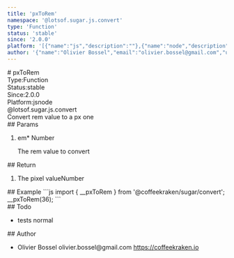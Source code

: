 ```yaml
---
title: 'pxToRem'
namespace: '@lotsof.sugar.js.convert'
type: 'Function'
status: 'stable'
since: '2.0.0'
platform: '[{"name":"js","description":""},{"name":"node","description":""}]'
author: '{"name":"Olivier Bossel","email":"olivier.bossel@gmail.com","url":"https://coffeekraken.io"}'
---
```

<div class="docmap-mdx">
# pxToRem
<div class="_metas">
<div class="_type"><span class="_type-label">Type:</span><span class="_type-value">Function</span></div>
<div class="_status"><span class="_status-label">Status:</span><span class="_status-value -stable">stable</span></div>
<div class="_since"><span class="_since-label">Since:</span><span class="_since-value">2.0.0</span></div>
<div class="_platform"><span class="_platform-label">Platform:</span><span class="_platform-value">js</span><span class="_platform-value">node</span></div>
</div>
<div class="_namespace">@lotsof.sugar.js.convert</div>
<div class="_description">
Convert rem value to a px one
</div>
<div class="_params">
## Params
<ol class="_list">
<li class="_item">
<span class="_name">em<span class="_required">*</span></span><span class="_default"></span> <span class="_type">Number</span>
<p class="_description">The rem value to convert</p>
</li>
</ol>
</div>
<div class="_return">
## Return
<ol class="_list">
<li class="_item">
<span class="_description">The pixel value</span><span class="_default"></span><span class="_type">Number</span>
</li>
</ol>
</div>
<div class="_examples">
## Example
```js
import { __pxToRem } from '@coffeekraken/sugar/convert';
__pxToRem(36);
```
</div>
<div class="_todo">
## Todo
<ul class="_list">
<li class="_item">
<span class="_description">tests</span>
<span class="_priority -normal">normal</span>
</li>
</ul>
</div>
<div class="_author">
## Author
<ul class="_list">
<li class="_item">
<span class="_name">Olivier Bossel</span>
<span class="_email">olivier.bossel@gmail.com</span>
<a href="https://coffeekraken.io" target="_blank" class="_url">https://coffeekraken.io</a>
</li>
</ul>
</div>
</div>